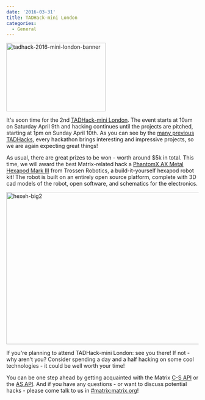 ```yaml
---
date: '2016-03-31'
title: TADHack-mini London
categories:
  - General
---
```


<img src="https://matrix.org/blog/wp-content/uploads/2016/03/tadhack-2016-mini-london-banner.png" alt="tadhack-2016-mini-london-banner" width="260" height="180" class="alignright size-full wp-image-1589" />

It's soon time for the 2nd <a href="http://tadhack.com/2016/mini-london/">TADHack-mini London</a>. The event starts at 10am on Saturday April 9th and hacking continues until the projects are pitched, starting at 1pm on Sunday April 10th. As you can see by the <a href="https://matrix.org/blog/posts/?s=tadhack">many previous TADHacks</a>, every hackathon brings interesting and impressive projects, so we are again expecting great things! 

As usual, there are great prizes to be won - worth around $5k in total. This time, we will award the best Matrix-related hack a <a href="http://www.trossenrobotics.com/phantomx-ax-hexapod.aspx">PhantomX AX Metal Hexapod Mark III</a> from Trossen Robotics, a build-it-yourself hexapod robot kit! The robot is built on an entirely open source platform, complete with 3D cad models of the robot, open software, and schematics for the electronics.

<img src="https://matrix.org/blog/wp-content/uploads/2016/03/hexeh-big2.jpg" alt="hexeh-big2" width="577" height="400" class="aligncenter size-full wp-image-1591" />

If you're planning to attend TADHack-mini London: see you there! If not - why aren't you? Consider spending a day and a half hacking on some cool technologies - it could be well worth your time! 

You can be one step ahead by getting acquainted with the Matrix <a href="http://matrix.org/docs/spec/r0.0.1/client_server.html">C-S API</a> or the <a href="http://matrix.org/docs/spec/r0.0.1/application_service.html">AS API</a>. And if you have any questions - or want to discuss potential hacks - please come talk to us in <a href="https://vector.im/beta/#/room/#matrix:matrix.org">#matrix:matrix.org</a>!